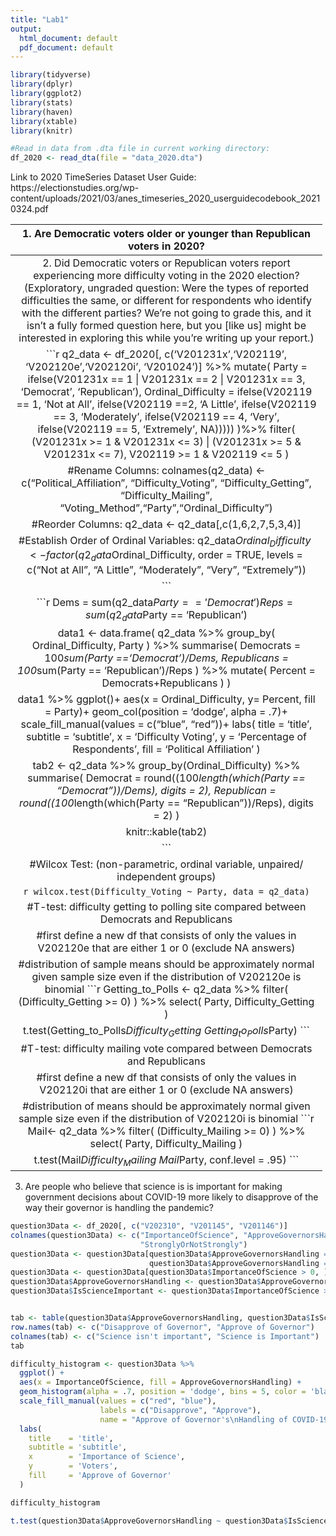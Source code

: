 ```yaml
---
title: "Lab1"
output:
  html_document: default
  pdf_document: default
---
```


```r
library(tidyverse)
library(dplyr)
library(ggplot2)
library(stats)
library(haven)
library(xtable)
library(knitr)

#Read in data from .dta file in current working directory:
df_2020 <- read_dta(file = "data_2020.dta")

```

Link to 2020 TimeSeries Dataset User Guide:
https://electionstudies.org/wp-content/uploads/2021/03/anes_timeseries_2020_userguidecodebook_20210324.pdf



----------------------------------------------------------------------
1. Are Democratic voters older or younger than Republican voters in 2020?

Respondent political affiliation: V201231x
Respondent Age: V201507x
```r
df <- df_2020[,c("V201231x","V201507x")] %>%
  mutate(
    dem_ind = ifelse(V201231x == 1 | V201231x == 2 | V201231x == 3, TRUE, FALSE)
  ) %>%
  filter(((V201231x < 4 & V201231x > 0) | (V201231x > 4 & V201231x < 8)) & (V201507x >= 18))
summary(df)
colnames(df) <- c('party_id', 'age', 'dem_ind')
party_age_hist <- df %>% 
  ggplot() + 
  aes(x = age, fill = dem_ind) + 
  xlim(18,max(df$age)) +
  geom_histogram(alpha = 0.5, position = 'identity', binwidth = 2) + 
  labs(
    title    = 'Political Party Affiliation Age Distributions',
    subtitle = 'Fill this in with the main takeaway of the plot.', 
    x        = 'Age',
    y        = 'Count of Voters', 
    fill     = 'Democrat'
  )

party_age_hist
t.test(df$age ~ df$dem_ind)
```

----------------------------------------------------------------------
2. Did Democratic voters or Republican voters report experiencing more difficulty 
voting in the 2020
election? (Exploratory, ungraded question: Were the types of reported difficulties 
the same, or different for respondents who identify with the different parties? 
We’re not going to grade this, and it isn’t a fully formed question here, but you [like us] 
might be interested in exploring this while you’re writing up your report.)

```r
q2_data <- df_2020[, c('V201231x','V202119', 'V202120e','V202120i', 'V201024')] %>% 
  mutate(
    Party = ifelse(V201231x == 1 | V201231x == 2 | V201231x == 3, 'Democrat', 'Republican'),
    Ordinal_Difficulty = ifelse(V202119 == 1, 'Not at All', 
                                ifelse(V202119 ==2, 'A Little', 
                                       ifelse(V202119 == 3, 'Moderately', 
                                              ifelse(V202119 == 4, 'Very',
                                                     ifelse(V202119 == 5, 'Extremely', NA)))))
    )%>% 
  filter(
    (V201231x >= 1 & V201231x <= 3) | (V201231x >= 5 & V201231x <= 7),
    V202119 >= 1 & V202119 <= 5
  )

#Rename Columns:
colnames(q2_data) <- c("Political_Affiliation", "Difficulty_Voting", "Difficulty_Getting", "Difficulty_Mailing", "Voting_Method","Party","Ordinal_Difficulty")

#Reorder Columns:
q2_data <- q2_data[,c(1,6,2,7,5,3,4)]


#Establish Order of Ordinal Variables:
q2_data$Ordinal_Difficulty <- factor(q2_data$Ordinal_Difficulty, order = TRUE, 
                                    levels = c("Not at All", "A Little",
                                               "Moderately", "Very",
                                               "Extremely"))


```

```r
Dems = sum(q2_data$Party == 'Democrat')
Reps = sum(q2_data$Party == 'Republican')

data1 <- data.frame(
  q2_data %>% 
  group_by(
    Ordinal_Difficulty,
    Party
  ) %>% 
  summarise(
    Democrats = 100*sum(Party =='Democrat')/Dems,
    Republicans = 100*sum(Party == 'Republican')/Reps
  ) %>% 
  mutate(
    Percent = Democrats+Republicans
  )
)

data1 %>% 
  ggplot()+
  aes(x = Ordinal_Difficulty, y= Percent, fill = Party)+
  geom_col(position = 'dodge', alpha = .7)+
  scale_fill_manual(values = c("blue", "red"))+
  labs(
    title    = 'title',
    subtitle = 'subtitle', 
    x        = 'Difficulty Voting',
    y        = 'Percentage of Respondents', 
    fill     = 'Political Affiliation'
  )

tab2 <- q2_data %>%
  group_by(Ordinal_Difficulty) %>%
  summarise(
    Democrat = round((100*length(which(Party == "Democrat"))/Dems), digits = 2),
    Republican = round((100*length(which(Party == "Republican"))/Reps), digits = 2)
  )


knitr::kable(tab2)

```

#Wilcox Test: (non-parametric, ordinal variable, unpaired/ independent groups)

```r
wilcox.test(Difficulty_Voting ~ Party, data = q2_data)
```

#T-test: difficulty getting to polling site compared between Democrats and Republicans

#first define a new df that consists of only the values in V202120e that are either 1 or 0 (exclude NA answers)

#distribution of sample means should be approximately normal given sample size even if the distribution of V202120e is binomial 
```r
Getting_to_Polls <- q2_data %>%
  filter(
    (Difficulty_Getting >= 0)
  ) %>% 
  select(
    Party,
    Difficulty_Getting
  )

t.test(Getting_to_Polls$Difficulty_Getting ~ Getting_to_Polls$Party)
```


#T-test: difficulty mailing vote compared between Democrats and Republicans

#first define a new df that consists of only the values in V202120i that are either 1 or 0 (exclude NA answers)

#distribution of means should be approximately normal given sample size even if the distribution of V202120i is binomial 
```r
Mail<- q2_data %>%
  filter(
    (Difficulty_Mailing >= 0)
  ) %>% 
  select(
    Party,
    Difficulty_Mailing
  )

t.test(Mail$Difficulty_Mailing ~ Mail$Party, conf.level = .95)
```



----------------------------------------------------------------------
3. Are people who believe that science is is important for making government 
decisions about COVID-19 more likely to disapprove of the way their governor 
is handling the pandemic?

```r
question3Data <- df_2020[, c("V202310", "V201145", "V201146")]
colnames(question3Data) <- c("ImportanceOfScience", "ApproveGovernorsHandling",
                             "StronglyOrNotStrongly")
question3Data <- question3Data[question3Data$ApproveGovernorsHandling == 1 |
                               question3Data$ApproveGovernorsHandling == 2, ]
question3Data <- question3Data[question3Data$ImportanceOfScience > 0, ]
question3Data$ApproveGovernorsHandling <- question3Data$ApproveGovernorsHandling == 1
question3Data$IsScienceImportant <- question3Data$ImportanceOfScience > 1


tab <- table(question3Data$ApproveGovernorsHandling, question3Data$IsScienceImportant)
row.names(tab) <- c("Disapprove of Governor", "Approve of Governor")
colnames(tab) <- c("Science isn't important", "Science is Important")
tab

difficulty_histogram <- question3Data %>% 
  ggplot() + 
  aes(x = ImportanceOfScience, fill = ApproveGovernorsHandling) + 
  geom_histogram(alpha = .7, position = 'dodge', bins = 5, color = 'black') + 
  scale_fill_manual(values = c("red", "blue"), 
                    labels = c("Disapprove", "Approve"),
                    name = "Approve of Governor's\nHandling of COVID-19") +
  labs(
    title    = 'title',
    subtitle = 'subtitle', 
    x        = 'Importance of Science',
    y        = 'Voters', 
    fill     = 'Approve of Governor'
  )

difficulty_histogram

t.test(question3Data$ApproveGovernorsHandling ~ question3Data$IsScienceImportant, alternative = "g")
```



